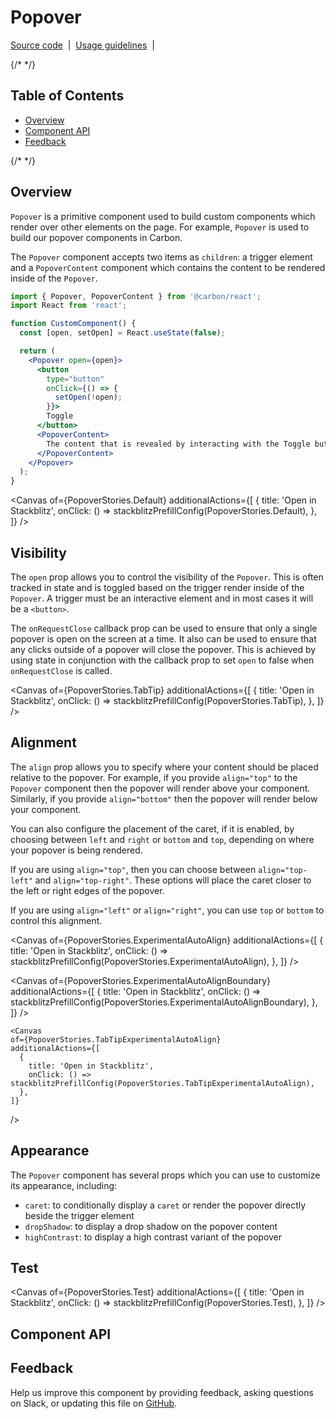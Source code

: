
<Meta isTemplate />

# Popover

[Source code](https://github.com/carbon-design-system/carbon/tree/main/packages/react/src/components/Popover)
&nbsp;|&nbsp;
[Usage guidelines](https://www.carbondesignsystem.com/components/popover/usage)
&nbsp;|&nbsp;

{/* <!-- START doctoc generated TOC please keep comment here to allow auto update --> <!-- DON'T EDIT THIS SECTION, INSTEAD RE-RUN doctoc TO UPDATE --> */}

## Table of Contents

- [Overview](#overview)
- [Component API](#component-api)
- [Feedback](#feedback)

{/* <!-- END doctoc generated TOC please keep comment here to allow auto update --> */}

## Overview

`Popover` is a primitive component used to build custom components which render
over other elements on the page. For example, `Popover` is used to build our
popover components in Carbon.

The `Popover` component accepts two items as `children`: a trigger element and a
`PopoverContent` component which contains the content to be rendered inside of
the `Popover`.

```jsx
import { Popover, PopoverContent } from '@carbon/react';
import React from 'react';

function CustomComponent() {
  const [open, setOpen] = React.useState(false);

  return (
    <Popover open={open}>
      <button
        type="button"
        onClick={() => {
          setOpen(!open);
        }}>
        Toggle
      </button>
      <PopoverContent>
        The content that is revealed by interacting with the Toggle button
      </PopoverContent>
    </Popover>
  );
}
```

<Canvas
  of={PopoverStories.Default}
  additionalActions={[
    {
      title: 'Open in Stackblitz',
      onClick: () => stackblitzPrefillConfig(PopoverStories.Default),
    },
  ]}
/>

## Visibility

The `open` prop allows you to control the visibility of the `Popover`. This is
often tracked in state and is toggled based on the trigger render inside of the
`Popover`. A trigger must be an interactive element and in most cases it will be
a `<button>`.

The `onRequestClose` callback prop can be used to ensure that only a single
popover is open on the screen at a time. It also can be used to ensure that any
clicks outside of a popover will close the popover. This is achieved by using
state in conjunction with the callback prop to set `open` to false when
`onRequestClose` is called.

  <Canvas
    of={PopoverStories.TabTip}
    additionalActions={[
      {
        title: 'Open in Stackblitz',
        onClick: () => stackblitzPrefillConfig(PopoverStories.TabTip),
      },
    ]}
  />

## Alignment

The `align` prop allows you to specify where your content should be placed
relative to the popover. For example, if you provide `align="top"` to the
`Popover` component then the popover will render above your component.
Similarly, if you provide `align="bottom"` then the popover will render below
your component.

You can also configure the placement of the caret, if it is enabled, by choosing
between `left` and `right` or `bottom` and `top`, depending on where your
popover is being rendered.

If you are using `align="top"`, then you can choose between `align="top-left"`
and `align="top-right"`. These options will place the caret closer to the left
or right edges of the popover.

If you are using `align="left"` or `align="right"`, you can use `top` or
`bottom` to control this alignment.

  <Canvas
      of={PopoverStories.ExperimentalAutoAlign}
      additionalActions={[
        {
          title: 'Open in Stackblitz',
          onClick: () => stackblitzPrefillConfig(PopoverStories.ExperimentalAutoAlign),
        },
      ]}
  />

  <Canvas
      of={PopoverStories.ExperimentalAutoAlignBoundary}
      additionalActions={[
        {
          title: 'Open in Stackblitz',
          onClick: () => stackblitzPrefillConfig(PopoverStories.ExperimentalAutoAlignBoundary),
        },
      ]}
  />

    <Canvas
    of={PopoverStories.TabTipExperimentalAutoAlign}
    additionalActions={[
      {
        title: 'Open in Stackblitz',
        onClick: () => stackblitzPrefillConfig(PopoverStories.TabTipExperimentalAutoAlign),
      },
    ]}
  />

## Appearance

The `Popover` component has several props which you can use to customize its
appearance, including:

- `caret`: to conditionally display a `caret` or render the popover directly
  beside the trigger element
- `dropShadow`: to display a drop shadow on the popover content
- `highContrast`: to display a high contrast variant of the popover

## Test

  <Canvas
    of={PopoverStories.Test}
    additionalActions={[
      {
        title: 'Open in Stackblitz',
        onClick: () => stackblitzPrefillConfig(PopoverStories.Test),
      },
    ]}
  />

## Component API

<ArgTypes />

## Feedback

Help us improve this component by providing feedback, asking questions on Slack,
or updating this file on
[GitHub](https://github.com/carbon-design-system/carbon/edit/main/packages/react/src/components/Popover/Popover.mdx).
